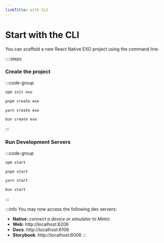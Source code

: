 ```yaml
---
linkTitle: with CLI
---
```


# Start with the CLI

You can scaffold a new React Native EXO project using the command line.

::::steps

### Create the project

:::code-group

```bash [npm]
npm init exo
```

```bash [pnpm]
pnpm create exo
```

```bash [yarn]
yarn create exo
```

```bash [bun]
bun create exo
```

:::

### Run Development Servers

:::code-group

```bash [npm]
npm start
```

```bash [pnpm]
pnpm start
```

```bash [yarn]
yarn start
```

```bash [bun]
bun start
```

:::

:::info
You may now access the following dev servers:
- **Native**: *connect a device or simulator to Metro*
- **Web**: http://localhost:6206
- **Docs**: http://localhost:6106
- **Storybook**: http://localhost:6006
:::
